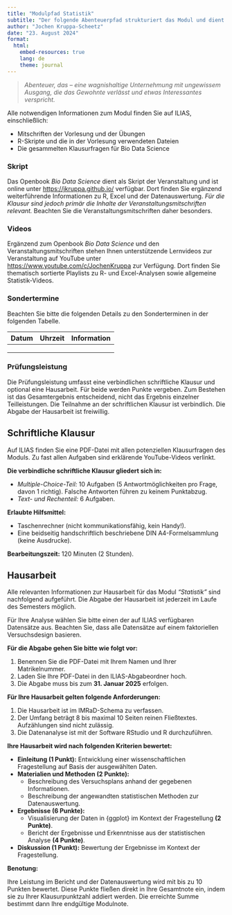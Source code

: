 ```yaml
---
title: "Modulpfad Statistik"
subtitle: "Der folgende Abenteuerpfad strukturiert das Modul und dient Ihnen als Leitfaden zur besseren Orientierung."
author: "Jochen Kruppa-Scheetz"
date: "23. August 2024"
format:
  html:
    embed-resources: true
    lang: de
    theme: journal
---
```


> *Abenteuer, das -- eine wagnishaltige Unternehmung mit ungewissem Ausgang, die das Gewohnte verlässt und etwas Interessantes verspricht.*


Alle notwendigen Informationen zum Modul finden Sie auf ILIAS, einschließlich:

-   Mitschriften der Vorlesung und der Übungen
-   R-Skripte und die in der Vorlesung verwendeten Dateien
-   Die gesammelten Klausurfragen für Bio Data Science

### Skript

Das Openbook *Bio Data Science* dient als Skript der Veranstaltung und ist online unter <https://jkruppa.github.io/> verfügbar. Dort finden Sie ergänzend weiterführende Informationen zu R, Excel und der Datenauswertung. *Für die Klausur sind jedoch primär die Inhalte der Veranstaltungsmitschriften relevant.* Beachten Sie die Veranstaltungsmitschriften daher besonders.

### Videos

Ergänzend zum Openbook *Bio Data Science* und den Veranstaltungsmitschriften stehen Ihnen unterstützende Lernvideos zur Veranstaltung auf YouTube unter <https://www.youtube.com/c/JochenKruppa> zur Verfügung. Dort finden Sie thematisch sortierte Playlists zu R- und Excel-Analysen sowie allgemeine Statistik-Videos.

### Sondertermine

Beachten Sie bitte die folgenden Details zu den Sonderterminen in der folgenden Tabelle.

| Datum | Uhrzeit | Information |
|------|------|------|
|      |      |      |
|      |      |      |
|      |      |      |

### Prüfungsleistung

Die Prüfungsleistung umfasst eine verbindlichen schriftliche Klausur und optional eine Hausarbeit. Für beide werden Punkte vergeben. Zum Bestehen ist das Gesamtergebnis entscheidend, nicht das Ergebnis einzelner Teilleistungen. Die Teilnahme an der schriftlichen Klausur ist verbindlich. Die Abgabe der Hausarbeit ist freiwillig.

::: {.callout-note icon="false"}
## Schriftliche Klausur

Auf ILIAS finden Sie eine PDF-Datei mit allen potenziellen Klausurfragen des Moduls. Zu fast allen Aufgaben sind erklärende YouTube-Videos verlinkt. 

**Die verbindliche schriftliche Klausur gliedert sich in:**

-   *Multiple-Choice-Teil:* 10 Aufgaben (5 Antwortmöglichkeiten pro Frage, davon 1 richtig). Falsche Antworten führen zu keinem Punktabzug.
-   *Text- und Rechenteil:* 6 Aufgaben. 

**Erlaubte Hilfsmittel:**

-   Taschenrechner (nicht kommunikationsfähig, kein Handy!).
-   Eine beidseitig handschriftlich beschriebene DIN A4-Formelsammlung (keine Ausdrucke).

**Bearbeitungszeit:** 120 Minuten (2 Stunden).

:::

::: {.callout-note icon="false"}
## Hausarbeit

Alle relevanten Informationen zur Hausarbeit für das Modul *"Statistik"* sind nachfolgend aufgeführt. Die Abgabe der Hausarbeit ist jederzeit im Laufe des Semesters möglich.

Für Ihre Analyse wählen Sie bitte einen der auf ILIAS verfügbaren Datensätze aus. Beachten Sie, dass alle Datensätze auf einem faktoriellen Versuchsdesign basieren.

**Für die Abgabe gehen Sie bitte wie folgt vor:**

1)  Benennen Sie die PDF-Datei mit Ihrem Namen und Ihrer Matrikelnummer.
2)  Laden Sie Ihre PDF-Datei in den ILIAS-Abgabeordner hoch.
3)  Die Abgabe muss bis zum **31. Januar 2025** erfolgen.

**Für Ihre Hausarbeit gelten folgende Anforderungen:**

1)  Die Hausarbeit ist im IMRaD-Schema zu verfassen.
2)  Der Umfang beträgt 8 bis maximal 10 Seiten reinen Fließtextes. Aufzählungen sind nicht zulässig.
3)  Die Datenanalyse ist mit der Software RStudio und R durchzuführen.

**Ihre Hausarbeit wird nach folgenden Kriterien bewertet:**

-   **Einleitung (1 Punkt):** Entwicklung einer wissenschaftlichen Fragestellung auf Basis der ausgewählten Daten.
-   **Materialien und Methoden (2 Punkte):**
    -   Beschreibung des Versuchsplans anhand der gegebenen Informationen.
    -   Beschreibung der angewandten statistischen Methoden zur Datenauswertung.
-   **Ergebnisse (6 Punkte):**
    -   Visualisierung der Daten in {ggplot} im Kontext der Fragestellung **(2 Punkte)**.
    -   Bericht der Ergebnisse und Erkenntnisse aus der statistischen Analyse **(4 Punkte)**.
-   **Diskussion (1 Punkt):** Bewertung der Ergebnisse im Kontext der Fragestellung.

**Benotung:**

Ihre Leistung im Bericht und der Datenauswertung wird mit bis zu 10 Punkten bewertet. Diese Punkte fließen direkt in Ihre Gesamtnote ein, indem sie zu Ihrer Klausurpunktzahl addiert werden. Die erreichte Summe bestimmt dann Ihre endgültige Modulnote.
:::
